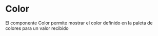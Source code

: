 

<Meta title="Web/Components/Color" />

# Color

El componente Color permite mostrar el color definido en la paleta de colores para un valor recibido

<br />

<Preview>
	<Story name="Color">
		<div style={{ display: 'flex' }}>
			<div style={{ margin: '8px' }}>
				<Color color="primary.main"> </Color>
			</div>
			<div style={{ margin: '8px' }}>
				<Color color="red" showLabel></Color>
			</div>
		</div>
	</Story>
</Preview>

<Props of={Color} />

